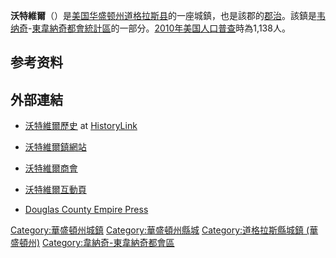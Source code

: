 {{noteTA
|G1=USState
}}

{{Infobox settlement
|name                     = 沃特維爾
|official_name            = Waterville, Washington
|native_name              = Waterville
|settlement_type          = [[華盛頓州城鎮列表|鎮]]
|nickname                 = 
|motto                    = 
|image_skyline            = 
|imagesize                =
|image_caption            = 
|image_flag               = 
|image_seal               = 
|image_map = Douglas_County_Washington_Incorporated_and_Unincorporated_areas_Waterville_Highlighted.svg
|mapsize                  = 250px
|map_caption              = 沃特維爾位置圖
|image_map1               = 
|mapsize1                 = 
|map_caption1             = 
|subdivision_type         = [[國家|國家]]
|subdivision_name         = 美國
|subdivision_type1        = [[美国州份|州]]
|subdivision_name1        = [[華盛頓州|華盛頓州]]
|subdivision_type2        = [[华盛顿州行政区划|郡]]
|subdivision_name2        = [[道格拉斯县_(华盛顿州)|道格拉斯县]]
|government_footnotes     = 
|government_type          = 
|leader_title             = 
|leader_name              = 
|leader_title1            = 
|leader_name1             = 
|established_title        = 
|established_date         = 
|unit_pref  =  
|area_footnotes           = <ref name ="Gazetteer files">{{cite web|title=US Gazetteer files 2010|url=http://www.census.gov/geo/www/gazetteer/files/Gaz_places_national.txt|publisher={{URL|1=http://en.wikipedia.org/wiki/United_States_Census_Bureau|2=美国人口调查局}}|accessdate=2012-12-19|archive-date=2012-07-14|archive-url=https://www.webcitation.org/699nOulzi?url=http://www.census.gov/geo/www/gazetteer/files/Gaz_places_national.txt|dead-url=no}}</ref>
|area_magnitude           = 
|area_total_km2           = 2.25
|area_land_km2            = 2.25
|area_water_km2           = 0
|area_total_sq_mi         = 0.87
|area_land_sq_mi          = 0.87
|area_water_sq_mi         = 0
|population_as_of         = 2012年估計
|population_footnotes     = <ref name="2012 Pop Estimate">{{cite web|title=Population Estimates|url=http://www.census.gov/popest/data/cities/totals/2012/SUB-EST2012.html|publisher=[[United_States_Census_Bureau|United States Census Bureau]]|accessdate=2013-06-01|archive-url=https://www.webcitation.org/6HQu4Spqa?url=http://www.census.gov/popest/data/cities/totals/2012/SUB-EST2012.html|archive-date=2013-06-17|dead-url=yes}}</ref>
|population_total         = 1153
|population_density_km2   = 505.0
|population_density_sq_mi = 1308.0
|timezone                 = [[太平洋時區|PST]]
|utc_offset               = -8
|timezone_DST             = PDT
|utc_offset_DST           = -7
|elevation_footnotes      =
|elevation_m              = 800
|elevation_ft             = 2625
|postal_code_type         = [[美國郵遞區號|郵遞區號]]
|postal_code              = 98858
|area_code                = [[北美洲电话区号列表|509]]
|blank_name               = [[聯邦資訊處理標準|FIPS代碼]]
|blank_info               = 53-76510{{GR|2}}
|blank1_name              = [[地名資訊系統|GNIS]]編號
|blank1_info              = 1527848{{GR|3}}
|website                  = http://www.ci.waterville.wa.us/
|footnotes                = 
}}
'''沃特維爾'''（{{lang-en|Waterville}}）是[[美国|美国]][[华盛顿州|华盛顿州]][[道格拉斯县_(华盛顿州)|道格拉斯县]]{{GR|6}}的一座城鎮，也是該郡的[[县城|郡治]]。該鎮是[[韦纳奇_(华盛顿州)|韦纳奇]]-[[東韋納奇_(華盛頓州)|東韋納奇]][[韋納奇-東韋納奇都會統計區|都會統計區]]的一部分。[[2010年美国人口普查|2010年美国人口普查]]時為1,138人。

== 参考资料 ==
{{reflist}}

== 外部連結 ==
{{Commons category|Waterville, Washington}}
* {{en}} [http://www.historylink.org/index.cfm?DisplayPage=output.cfm&file_id=9357 沃特維爾歷史] {{Wayback|url=http://www.historylink.org/index.cfm?DisplayPage=output.cfm&file_id=9357 |date=20130820215531 }} at [[HistoryLink|HistoryLink]]
* {{en}} [http://www.ci.waterville.wa.us/ 沃特維爾鎮網站] {{Wayback|url=http://www.ci.waterville.wa.us/ |date=20130629150656 }}
* {{en}} [http://www.watervillewa.org/ 沃特維爾商會] {{Wayback|url=http://www.watervillewa.org/ |date=20180810032001 }}
* {{en}} [http://www.watervillewainfo.com/ 沃特維爾互動頁] {{Wayback|url=http://www.watervillewainfo.com/ |date=20120427144232 }}
* {{en}} [http://www.empire-press.com/ Douglas County Empire Press] {{Wayback|url=http://www.empire-press.com/ |date=20130531120040 }}

{{Douglas County, Washington}}

{{DEFAULTSORT:Waterville, Washington}}
[[Category:華盛頓州城鎮|Category:華盛頓州城鎮]]
[[Category:華盛頓州縣城|Category:華盛頓州縣城]]
[[Category:道格拉斯縣城鎮_(華盛頓州)|Category:道格拉斯縣城鎮 (華盛頓州)]]
[[Category:韋納奇-東韋納奇都會區|Category:韋納奇-東韋納奇都會區]]